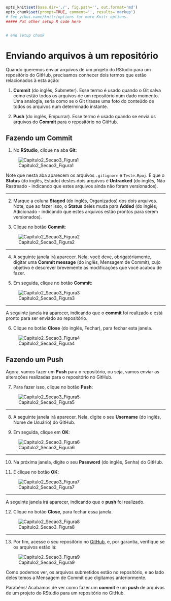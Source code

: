 ```r
opts_knit$set(base.dir='./', fig.path='', out.format='md')
opts_chunk$set(prompt=TRUE, comment='', results='markup')
# See yihui.name/knitr/options for more Knitr options.
##### Put other setup R code here


# end setup chunk
```
# Enviando arquivos à um repositório

Quando queremos enviar arquivos de um projeto do RStudio para um repositório do GitHub, precisamos conhecer dois termos que estão relacionados à esta ação:

1. **Commit** (do inglês, Submeter). Esse termo é usado quando o Git salva como estão todos os arquivos de um repositório num dado momento. Uma analogia, seria como se o Git tirasse uma foto do conteúdo de todos os arquivos num determinado instante.

2. **Push** (do inglês, Empurrar). Esse termo é usado quando se envia os arquivos do **Commit** para o repositório no GitHub.

## Fazendo um Commit

1) No **RStudio**, clique na aba **Git**:

![Capitulo2_Secao3_Figura1](figuras/Capitulo2_Secao3_Figura1.png)

Note que nesta aba aparecem os arquivos ``.gitignore`` e ``Teste.Rpoj``. E que o **Status** (do inglês, Estado) destes dois arquivos é **Untracked** (do inglês, Não Rastreado - indicando que estes arquivos ainda não foram versionados).

***

2) Marque a coluna **Staged** (do inglês, Organizados) dos dois arquivos. Note, que ao fazer isso, o **Status** deles muda para **Added** (do inglês, Adicionado - indicando que estes arquivos estão prontos para serem versionados).

3) Clique no botão **Commit**:

![Capitulo2_Secao3_Figura2](figuras/Capitulo2_Secao3_Figura2.png)

***

4) A seguinte janela irá aparecer. Nela, você deve, obrigatóriamente, digitar uma **Commit message** (do inglês, Mensagem de Commit), cujo objetivo é descrever brevemente as modificações que você acabou de fazer.

5) Em seguida, clique no botão **Commit**:

![Capitulo2_Secao3_Figura3](figuras/Capitulo2_Secao3_Figura3.png)

***

A seguinte janela irá aparecer, indicando que o **commit** foi realizado e está pronto para ser enviado ao repositório.

6) Clique no botão **Close** (do inglês, Fechar), para fechar esta janela.

![Capitulo2_Secao3_Figura4](figuras/Capitulo2_Secao3_Figura4.png)

## Fazendo um Push

Agora, vamos fazer um **Push** para o repositório, ou seja, vamos enviar as alterações realizadas para o repositório no GitHub.

7) Para fazer isso, clique no botão **Push**:

![Capitulo2_Secao3_Figura5](figuras/Capitulo2_Secao3_Figura5.png)

***

8) A seguinte janela irá aparecer. Nela, digite o seu **Username** (do inglês, Nome de Usuário) do GitHub. 

9) Em seguida, clique em **OK**:

![Capitulo2_Secao3_Figura6](figuras/Capitulo2_Secao3_Figura6.png)

***

10) Na próxima janela, digite o seu **Password** (do inglês, Senha) do GitHub.

11) E clique no botão **OK**:

![Capitulo2_Secao3_Figura7](figuras/Capitulo2_Secao3_Figura7.png)

***

A seguinte janela irá aparecer, indicando que o **push** foi realizado.

12) Clique no botão **Close**, para fechar essa janela.

![Capitulo2_Secao3_Figura8](figuras/Capitulo2_Secao3_Figura8.png)

***

13) Por fim, acesse o seu repositório no [GitHub](https://github.com/), e, por garantia, verifique se os arquivos estão lá:

![Capitulo2_Secao3_Figura9](figuras/Capitulo2_Secao3_Figura9.png)

Como podemos ver, os arquivos submetidos estão no repositório, e ao lado deles temos a Mensagem de Commit que digitamos anteriormente.

Parabéns! Acabamos de ver como fazer um **commit** e um **push** de arquivos de um projeto do RStudio para um repositório no GitHub.

